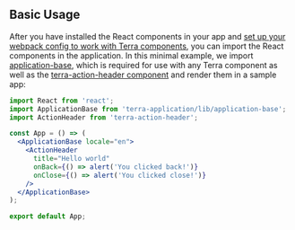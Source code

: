 
## Basic Usage

<div className="tui-illustration-grid">
<div className="tui-illustration-grid-col">

After you have installed the React components in your app and [set up your webpack config to work with Terra components](/dev_tools/cerner-terra-toolkit-docs/webpack-config-terra/about), you can import the React components in the application. In this minimal example, we import [application-base](/application/terra-application/reference/components/application-base), which is required for use with any Terra component as well as the [terra-action-header component](/components/terra-action-header/action-header/action-header) and render them in a sample app:

```jsx
import React from 'react';
import ApplicationBase from 'terra-application/lib/application-base';
import ActionHeader from 'terra-action-header';

const App = () => (
  <ApplicationBase locale="en">
    <ActionHeader
      title="Hello world"
      onBack={() => alert('You clicked back!')}
      onClose={() => alert('You clicked close!')}
    />
  </ApplicationBase>
);

export default App;
```

</div>
<div className="tui-illustration-grid-col tui-illustration-grid-col-illustration">
<ClickHereIcon />
</div>
</div>